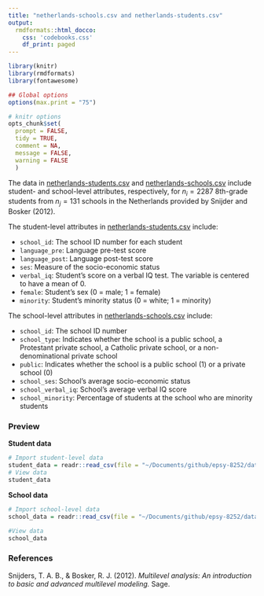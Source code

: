```yaml
---
title: "netherlands-schools.csv and netherlands-students.csv"
output: 
  rmdformats::html_docco:
    css: 'codebooks.css'
    df_print: paged
---
```



```r
library(knitr)
library(rmdformats)
library(fontawesome)

## Global options
options(max.print = "75")

# knitr options
opts_chunk$set(
  prompt = FALSE,
  tidy = TRUE,
  comment = NA,
  message = FALSE,
  warning = FALSE
  )
```


The data in [netherlands-students.csv](https://raw.githubusercontent.com/zief0002/epsy-8252/master/data/netherlands-students.csv) and [netherlands-schools.csv](https://raw.githubusercontent.com/zief0002/epsy-8252/master/data/netherlands-schools.csv) include student- and school-level attributes, respectively, for $n_i=2287$ 8th-grade students from $n_j = 131$ schools in the Netherlands provided by Snijder and Bosker (2012).

The student-level attributes in [netherlands-students.csv](https://raw.githubusercontent.com/zief0002/epsy-8252/master/data/netherlands-students.csv) include:

- `school_id`: The school ID number for each student
- `language_pre`: Language pre-test score
- `language_post`: Language post-test score
- `ses`: Measure of the socio-economic status
- `verbal_iq`: Student's score on a verbal IQ test. The variable is centered to have a mean of 0. 
- `female`: Student's sex (0 = male; 1 = female)
- `minority`: Student's minority status (0 = white; 1 = minority)

The school-level attributes in [netherlands-schools.csv](https://raw.githubusercontent.com/zief0002/epsy-8252/master/data/netherlands-schools.csv) include:

- `school_id`: The school ID number
- `school_type`: Indicates whether the school is a public school, a Protestant private school, a Catholic private school, or a non-denominational private school
- `public`: Indicates whether the school is a public school (1) or a private school (0)
- `school_ses`: School's average socio-economic status
- `school_verbal_iq`: School's average verbal IQ score
- `school_minority`: Percentage of students at the school who are minority students



### Preview

**Student data**

```r
# Import student-level data
student_data = readr::read_csv(file = "~/Documents/github/epsy-8252/data/netherlands-students.csv")
# View data
student_data
```

**School data**

```r
# Import school-level data
school_data = readr::read_csv(file = "~/Documents/github/epsy-8252/data/netherlands-schools.csv")

#View data
school_data
```



### References

Snijders, T. A. B., &amp; Bosker, R. J. (2012). *Multilevel analysis: An introduction to basic and advanced multilevel modeling.* Sage.

